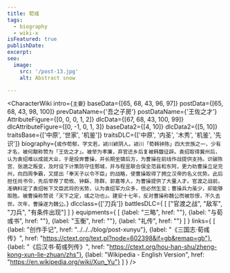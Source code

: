 ```yaml
---
title: 荀彧
tags:
  - biography
  - wiki-x
isFeatured: true
publishDate:
excerpt:
seo:
  image:
    src: '/post-13.jpg'
    alt: Abstract snow

---
```



<CharacterWiki
  intro={`主要`}
  baseData={[65, 68, 43, 96, 97]}
  postData={[65, 68, 43, 98, 100]}
  prevDataName={'吾之子房'}
  postDataName={'王佐之才'}
  AttributeFigure={[0, 0, 0, 1, 2]}
  dlcData={[67, 68, 43, 100, 99]}
  dlcAttributeFigure={[0, -1, 0, 1, 3]}
  baseData2={[4, 10]}
  dlcData2={[5, 10]}
  traitsBase={['中原', '世家', '机鉴']}
  traitsDLC={['中原', '内圣', '木秀', '机鉴', '先识']}
  biography={`或作荀郁，字文若，颍川颖阴人。颍川「荀韩钟陈」四大世族之一，少有才名，被何颙称赞为「王佐之才」。被举为孝廉，弃官还乡后复被韩馥征辟。袁绍取得冀州后，认为袁绍难以成就大业，于是投奔曹操，并长期坐镇后方，为曹操在前线作战提供支持。识破陈宫、张邈之叛变，及时设下计策防守住鄄城，并与程昱联合保全范县和东阿，更力劝曹操立足兖州，向四周争霸，又提出「奉天子以令不臣」的战略，使曹操取得了拥立汉帝的名义优势。此后担任尚书令，先后举荐了荀攸、钟繇、陈群、郭嘉等人，为曹操提供了大量人才。官渡之战前，准确料定了袁绍帐下文臣武将的劣势，认为袁绍军力众多，但必然生变；曹操兵力虽少，却能够取胜。被曹操称赞说「天下之定，彧之功也」。建安十七年，反对曹操称魏公而被怨恨，不久去世。次年，曹操遂为魏公。`}
  dlcclass={['刀兵']}
  battlesDLC={
    [
      ["官渡之战", "敌军", "刀兵", "有条件出现"]
    ]
  }
  equipments={
    [
      {label: "三略", href: ""},
      {label: "与荀彧书", href: ""},
      {label: "玉衡", href: ""},
      {label: "礼传", href: ""}
    ]
  }
  links={
    [
      {label: "创作手记", href: "../../../blog/post-xunyu"},
      {label: "《三国志·荀彧传》", href: "https://ctext.org/text.pl?node=602398&if=gb&remap=gb"},
      {label: "《后汉书·荀彧列传》", href: "https://ctext.org/hou-han-shu/zheng-kong-xun-lie-zhuan/zhs"},
      {label: "Wikipedia - English Version", href: "https://en.wikipedia.org/wiki/Xun_Yu"}
    ]
  }
/>
